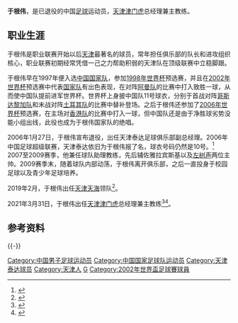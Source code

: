 {{noteTA
|reason=5
|T=zh:于根伟; zh-hans:于根伟; zh-hant:于根偉; zh-tw:于根偉;
|1=zh:于根伟; zh-hans:于根伟; zh-hant:于根偉; zh-tw:于根偉;
|2=zh:于姓;zh-hans:于姓;zh-hant:于姓;zh-tw:于姓;zh-hk:于姓;zh-mo:于姓;
|G1=姓氏
}}
{{Football player infobox
| playername = 于根伟
| fullname = 于根伟
| englishfullname = Yu Genwei
| countryofbirth = {{CHN}}
| cityofbirth = [[天津市|天津市]]
| dateofbirth = {{birth date and age|1974|1|7}}
| height = {{height|m=1.78}}
| position = 边前卫、攻击中场、前锋
| currentclub = [[天津津门虎足球俱乐部|天津津门虎]]（总经理兼主教练）
| youthyears = 
| youthclubs = 天津市体校
| years = 1992年<br>1993-2005年
| clubs = [[天津万科足球俱乐部|天津博桑]]<br>[[天津泰达|天津泰达]]
| caps(goals) = <br>212（85）
| nationalyears = 1997-2004年
| nationalteam = {{CHN}}
| nationalcaps(goals) = 22 (2)
| manageryears1 = 2007-2009
| managerclubs1 = [[天津津门虎足球俱乐部|天津泰达]]（助理教练）
| manageryears2 = 2021-
| managerclubs2 = [[天津津门虎足球俱乐部|天津津门虎]]（总经理兼主教练）
|}}
'''于根伟'''{{BD|1974年|1月7日|||Y}}，是已退役的中国[[足球|足球]]运动员，[[天津津门虎足球俱乐部|天津津门虎]]总经理兼主教练。

== 职业生涯 ==
于根伟是职业联赛开始以后[[天津|天津]]最著名的球员，常年担任俱乐部的队长和进攻组织核心，职业联赛初期经常凭借一己之力帮助积弱的天津队在顶级联赛中立稳脚跟。

于根伟早在1997年便入选[[中国国家足球队|中国国家队]]，参加[[1998年世界杯足球赛|1998年世界杯]]预选赛，并且在[[2002年世界杯足球赛|2002年世界杯]]预选赛中代表[[中国国家足球队|国家队]]有出色表现，在对阵[[阿曼国家足球队|阿曼队]]的比赛中打入致胜一球，从而使中国队提前进军世界杯。世界杯上身披中国队11号球衣，分别于首战对阵[[哥斯达黎加国家足球队|哥斯达黎加队]]和末战对阵[[土耳其国家足球队|土耳其队]]的比赛中替补登场。之后于根伟还参加了[[2006年世界杯足球赛|2006年世界杯]]预选赛，在主场对[[香港足球队|香港队]]的比赛中打入一球，但中国队还是由于净胜球劣势没能小组出线，此役也成为于根伟国家队的绝唱。

2006年1月27日，于根伟宣布退役，出任天津泰达足球俱乐部副总经理。2006年中国足球超级联赛，天津泰达依旧为于根伟报了名，球衣号码仍然是10号。<ref>{{cite news|title=于根伟退役当上副总 新赛季球衣号码还会是10号|url=http://sports.sohu.com/20060128/n241636201.shtml|accessdate=2013-06-28|newspaper=华商网-华商晨报|date=2006-01-28|archive-date=2016-03-04|archive-url=https://web.archive.org/web/20160304223641/http://sports.sohu.com/20060128/n241636201.shtml|dead-url=no}}</ref> 2007至2009赛季，他兼任球队助理教练，先后辅佐雅拉宾斯基以及[[左树声|左树声]]两位主帅。2009赛季末，随着球队内部动荡，于根伟离开俱乐部，之后一直投身于校园足球以及青少年足球培养。

2019年2月，于根伟出任[[天津天海|天津天海]]领队<ref>{{cite news|title=于根伟取代李玮锋掌管天海 明年或再换批适龄球员|url=http://sports.sina.com.cn/china/j/2019-02-14/doc-ihqfskcp5076132.shtml|accessdate=2019-02-14|newspaper=新浪网-新浪体育|date=2019-02-14|archive-date=2019-04-17|archive-url=https://web.archive.org/web/20190417211522/http://sports.sina.com.cn/china/j/2019-02-14/doc-ihqfskcp5076132.shtml|dead-url=no}}</ref>。

2021年3月31日，于根伟出任[[天津津门虎|天津津门虎]]总经理兼主教练<ref>{{cite web |title=官宣！于根伟任津门虎总经理兼主教练 |url=https://www.sohu.com/a/458354063_571524 |website=搜狐网 |accessdate=2021-04-01}}</ref><ref>{{cite web |title=津门虎官宣于根伟任总经理兼主教练·天津最新防疫重要提示 |url=https://www.thepaper.cn/newsDetail_forward_11996068 |website=澎湃新闻 |accessdate=2021-04-01}}</ref>。
== 参考资料 ==
{{reflist}}

{{-}}
{{start box}} 
{{S-sports}}
{{succession box|3=[[天津泰达|天津泰达]]队长|1=高飞|2=[[王霄|王霄]]|4=2001年－2005年}}
{{end box}}

{{2002年世界杯足球赛中国参赛名单}}
{{1994年甲B分类名单天津}}
{{1995年甲A分类名单天津}}
{{1996年甲A分类名单天津}}
{{1997年甲A分类名单天津}}
{{1998年甲B分类名单天津}}
{{1999年甲A分类名单天津}}
{{2000年甲A分类名单天津}}
{{2001年甲A分类名单天津}}
{{2002年甲A分类名单天津}}
{{2003年甲A分类名单天津}}
{{2004年中超分类名单天津}}
{{2005年中超分类名单天津}}
{{2006年中超分类名单天津}}
{{中国足球协会年度最佳新人}}
{{DEFAULTSORT:YU Genwei}}
[[Category:中国男子足球运动员|Category:中国男子足球运动员]]
[[Category:中国国家足球队运动员|Category:中国国家足球队运动员]]
[[Category:天津泰达球员|Category:天津泰达球员]]
[[Category:天津人|Category:天津人]]
[[Category:于姓|G]]
[[Category:2002年世界盃足球賽球員|Category:2002年世界盃足球賽球員]]